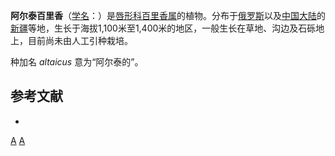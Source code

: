 {{Speciesbox
| genus = Thymus
| species = altaicus
| authority = Klok. & Des.-Shost., 1936
}}

'''阿尔泰百里香'''（[[学名|学名]]：{{lang|la|''Thymus altaicus''}}）是[[唇形科|唇形科]][[百里香属|百里香属]]的植物。分布于[[俄罗斯|俄罗斯]]以及[[中国大陆|中国大陆]]的[[新疆|新疆]]等地，生长于海拔1,100米至1,400米的地区，一般生长在草地、沟边及石砾地上，目前尚未由人工引种栽培。

种加名 ''altaicus'' 意为“阿尔泰的”。

== 参考文献 ==
<div class="references-small">
* {{cite web| url =http://www.bioinfo.cn/db05/KmzwSpecies.php?action=view&id=12840| title =阿尔泰百里香| work =《中国高等植物数据库全库》| publisher =中国科学院微生物研究所| author =昆明植物研究所| accessdate =2009-02-24| deadurl =yes| archiveurl =https://web.archive.org/web/20160305070712/http://www.bioinfo.cn/db05/KmzwSpecies.php?action=view&id=12840| archivedate =2016-03-05}}
</div>
{{Taxonbar|from=Q15227722}}

[[Category:百里香属|A]]
[[Category:1936年描述的植物|A]]


{{植物小作品}}